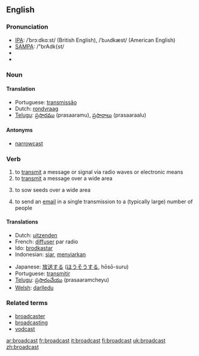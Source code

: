 ==English==

=== Pronunciation ===
*[[w:IPA|IPA]]: /ˈbrɔːdkɑːst/ (British English), /ˈbɹʌdkæst/ (American English)
*[[w:SAMPA|SAMPA]]: /"brAdk{st/
*{{audio|en-us-broadcast.ogg|Audio (US)}}
*{{audio|en-ca-broadcast.ogg|Audio (CA)}}

=== Noun ===
{{en-noun-reg}}

==== Translation ====
*Portuguese: [[transmissão]] {{f}}
*Dutch: [[rondvraag]]
*[[Telugu]]: [[ప్రసారము]] (prasaaramu), {{p}} [[ప్రసారాలు]] (prasaaraalu)



====Antonyms====
*[[narrowcast]]

=== Verb ===
{{irregverb|broadcast|[[broadcasts]]|[[broadcast]]|[[broadcast]]|[[broadcasting]]}}

# to [[transmit]] a message or signal via radio waves or electronic means
# to [[transmit]] a message over a wide area
#{{archaic}} to sow seeds over a wide area
# to send an [[email]] in a single transmission to a (typically large) number of people 

==== Translations ====
{{top}}
*Dutch: [[uitzenden]]
*French: [[diffuser]] par radio
*Ido: [[brodkastar]]
*Indonesian: [[siar]], [[siar|menyiarkan]]
{{mid}}
*Japanese: [[放送]]する ([[ほうそう]]する, hōsō-suru)
*Portuguese: [[transmitir]]
*[[Telugu]]: [[ప్రసారంచేయు]] (prasaaramcheyu)
*[[Welsh]]: [[darlledu]]
{{bottom}}

===Related terms===
*[[broadcaster]]
*[[broadcasting]]
*[[vodcast]]

[[ar:broadcast]]
[[fr:broadcast]]
[[it:broadcast]]
[[fi:broadcast]]
[[uk:broadcast]]
[[zh:broadcast]]